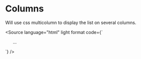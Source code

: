 
# Columns

Will use css multicolumn to display the list on several columns.

<Story id="css-utilities-columns--columns" />

<Source
    language="html"
    light
    format
    code={`
<ul className="columns-1 md:columns-2">
…
</ul>
`}
/>
